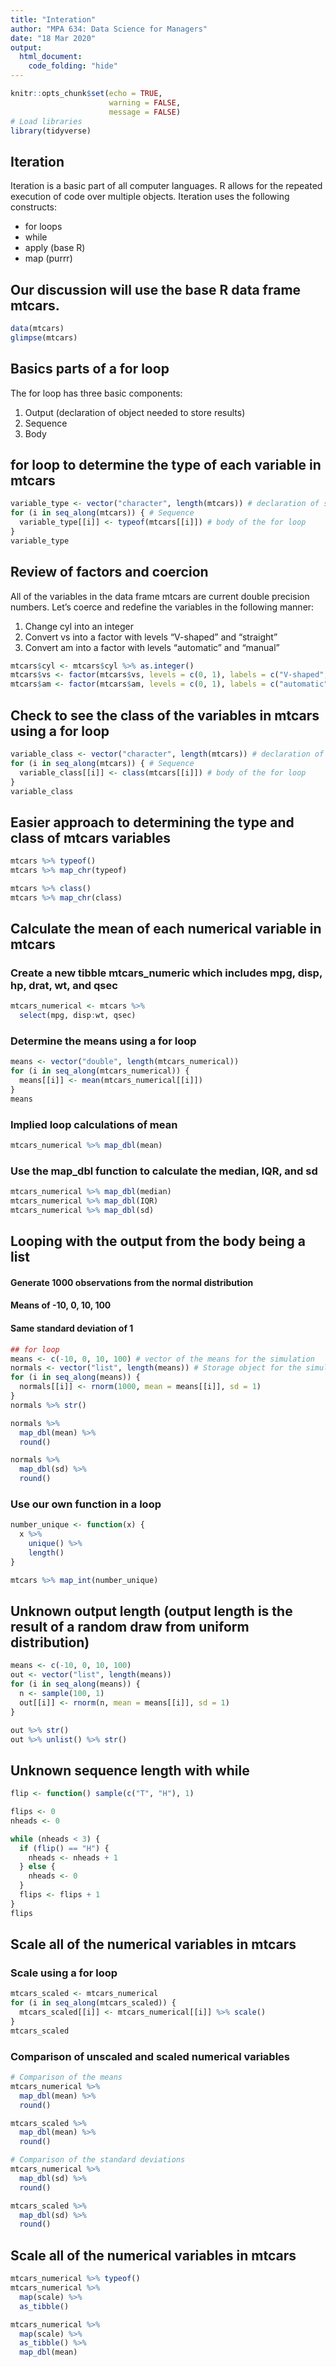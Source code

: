 ```yaml
---
title: "Interation"
author: "MPA 634: Data Science for Managers"
date: "18 Mar 2020"
output: 
  html_document:
    code_folding: "hide"
---
```


```r
knitr::opts_chunk$set(echo = TRUE,
                      warning = FALSE,
                      message = FALSE)
# Load libraries
library(tidyverse)
```

## Iteration

Iteration is a basic part of all computer languages. R allows for the repeated execution of code over multiple objects. Iteration uses the following constructs:

*  for loops
*  while
*  apply (base R)
*  map (purrr)  

## Our discussion will use the base R data frame mtcars.  

```r
data(mtcars)
glimpse(mtcars)
```

## Basics parts of a for loop

The for loop has three basic components:  

1.  Output (declaration of object needed to store results)
1.  Sequence
1.  Body  

## for loop to determine the type of each variable in mtcars 

```r
variable_type <- vector("character", length(mtcars)) # declaration of storage object
for (i in seq_along(mtcars)) { # Sequence
  variable_type[[i]] <- typeof(mtcars[[i]]) # body of the for loop
}
variable_type
```

## Review of factors and coercion  

All of the variables in the data frame mtcars are current double precision numbers. Let's coerce and redefine the variables in the following manner:  

1.  Change cyl into an integer
1.  Convert vs into a factor with levels "V-shaped" and "straight"
1.  Convert am into a factor with levels "automatic" and "manual"

```r
mtcars$cyl <- mtcars$cyl %>% as.integer()
mtcars$vs <- factor(mtcars$vs, levels = c(0, 1), labels = c("V-shaped", "straight"))
mtcars$am <- factor(mtcars$am, levels = c(0, 1), labels = c("automatic", "manual"))
```  

## Check to see the class of the variables in mtcars using a for loop  

```r
variable_class <- vector("character", length(mtcars)) # declaration of storage object
for (i in seq_along(mtcars)) { # Sequence
  variable_class[[i]] <- class(mtcars[[i]]) # body of the for loop
}
variable_class
```

## Easier approach to determining the type and class of mtcars variables  

```r
mtcars %>% typeof()
mtcars %>% map_chr(typeof)

mtcars %>% class()
mtcars %>% map_chr(class)
```  

## Calculate the mean of each numerical variable in mtcars

### Create a new tibble mtcars_numeric which includes mpg, disp, hp, drat, wt, and qsec

```r
mtcars_numerical <- mtcars %>% 
  select(mpg, disp:wt, qsec)
```  

### Determine the means using a for loop

```r
means <- vector("double", length(mtcars_numerical))
for (i in seq_along(mtcars_numerical)) {
  means[[i]] <- mean(mtcars_numerical[[i]])
}
means
```

### Implied loop calculations of mean

```r
mtcars_numerical %>% map_dbl(mean)
```

### Use the map_dbl function to calculate the median, IQR, and sd

```r
mtcars_numerical %>% map_dbl(median)
mtcars_numerical %>% map_dbl(IQR)
mtcars_numerical %>% map_dbl(sd)
```

## Looping with the output from the body being a list

#### Generate 1000 observations from the normal distribution
#### Means of -10, 0, 10, 100
#### Same standard deviation of 1

```r
## for loop
means <- c(-10, 0, 10, 100) # vector of the means for the simulation
normals <- vector("list", length(means)) # Storage object for the simulation objects
for (i in seq_along(means)) {
  normals[[i]] <- rnorm(1000, mean = means[[i]], sd = 1)
}
normals %>% str()

normals %>%
  map_dbl(mean) %>%
  round()

normals %>% 
  map_dbl(sd) %>% 
  round()
```

### Use our own function in a loop

```r
number_unique <- function(x) {
  x %>%
    unique() %>% 
    length()
}

mtcars %>% map_int(number_unique)
```  

## Unknown output length (output length is the result of a random draw from uniform distribution)

```r
means <- c(-10, 0, 10, 100)
out <- vector("list", length(means))
for (i in seq_along(means)) {
  n <- sample(100, 1)
  out[[i]] <- rnorm(n, mean = means[[i]], sd = 1)
}

out %>% str()
out %>% unlist() %>% str()
```

## Unknown sequence length with while

```r
flip <- function() sample(c("T", "H"), 1)

flips <- 0
nheads <- 0

while (nheads < 3) {
  if (flip() == "H") {
    nheads <- nheads + 1
  } else {
    nheads <- 0
  }
  flips <- flips + 1
}
flips
```  

## Scale all of the numerical variables in mtcars  
### Scale using a for loop  

```r
mtcars_scaled <- mtcars_numerical
for (i in seq_along(mtcars_scaled)) {
  mtcars_scaled[[i]] <- mtcars_numerical[[i]] %>% scale()
}
mtcars_scaled
```

### Comparison of unscaled and scaled numerical variables

```r
# Comparison of the means
mtcars_numerical %>% 
  map_dbl(mean) %>% 
  round()

mtcars_scaled %>%
  map_dbl(mean) %>% 
  round()

# Comparison of the standard deviations
mtcars_numerical %>%
  map_dbl(sd) %>% 
  round()

mtcars_scaled %>%
  map_dbl(sd) %>% 
  round()
```

## Scale all of the numerical variables in mtcars

```r
mtcars_numerical %>% typeof()
mtcars_numerical %>% 
  map(scale) %>% 
  as_tibble()

mtcars_numerical %>% 
  map(scale) %>% 
  as_tibble() %>% 
  map_dbl(mean)
```